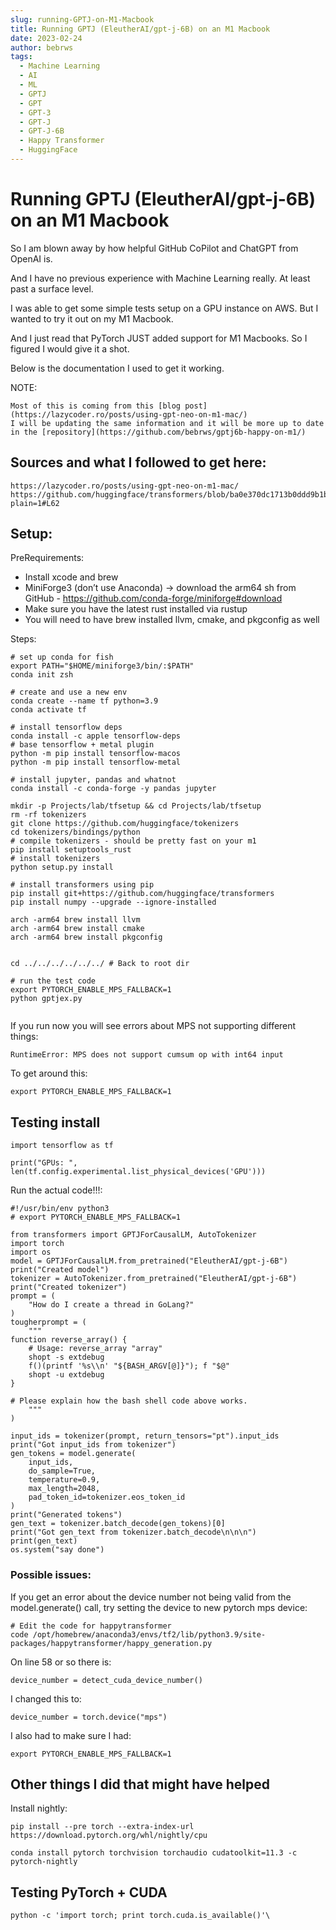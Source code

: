 ```yaml
---
slug: running-GPTJ-on-M1-Macbook
title: Running GPTJ (EleutherAI/gpt-j-6B) on an M1 Macbook
date: 2023-02-24
author: bebrws
tags:
  - Machine Learning
  - AI
  - ML
  - GPTJ
  - GPT 
  - GPT-3
  - GPT-J
  - GPT-J-6B
  - Happy Transformer
  - HuggingFace
---
```


# Running GPTJ (EleutherAI/gpt-j-6B) on an M1 Macbook

So I am blown away by how helpful GitHub CoPilot and ChatGPT from OpenAI is.

And I have no previous experience with Machine Learning really. At least past a surface level.

I was able to get some simple tests setup on a GPU instance on AWS. But I wanted to try it out on my M1 Macbook.

And I just read that PyTorch JUST added support for M1 Macbooks. So I figured I would give it a shot.

Below is the documentation I used to get it working.

NOTE: 

    Most of this is coming from this [blog post](https://lazycoder.ro/posts/using-gpt-neo-on-m1-mac/)
    I will be updating the same information and it will be more up to date in the [repository](https://github.com/bebrws/gptj6b-happy-on-m1/)


## Sources and what I followed to get here:
```
https://lazycoder.ro/posts/using-gpt-neo-on-m1-mac/
https://github.com/huggingface/transformers/blob/ba0e370dc1713b0ddd9b1be0ac31ef1fdc7bdf76/docs/source/en/model_doc/gptj.mdx?plain=1#L62
```

## Setup:

PreRequirements:
* Install xcode and brew
* MiniForge3 (don’t use Anaconda) -> download the arm64 sh from GitHub - https://github.com/conda-forge/miniforge#download
* Make sure you have the latest rust installed via rustup
* You will need to have brew installed llvm, cmake, and pkgconfig as well

Steps:

```
# set up conda for fish
export PATH="$HOME/miniforge3/bin/:$PATH"
conda init zsh

# create and use a new env
conda create --name tf python=3.9
conda activate tf

# install tensorflow deps
conda install -c apple tensorflow-deps
# base tensorflow + metal plugin
python -m pip install tensorflow-macos
python -m pip install tensorflow-metal

# install jupyter, pandas and whatnot
conda install -c conda-forge -y pandas jupyter

mkdir -p Projects/lab/tfsetup && cd Projects/lab/tfsetup
rm -rf tokenizers
git clone https://github.com/huggingface/tokenizers
cd tokenizers/bindings/python
# compile tokenizers - should be pretty fast on your m1
pip install setuptools_rust
# install tokenizers
python setup.py install

# install transformers using pip
pip install git+https://github.com/huggingface/transformers
pip install numpy --upgrade --ignore-installed

arch -arm64 brew install llvm
arch -arm64 brew install cmake
arch -arm64 brew install pkgconfig


cd ../../../../../../ # Back to root dir

# run the test code
export PYTORCH_ENABLE_MPS_FALLBACK=1
python gptjex.py


```

If you run now you will see errors about MPS not supporting different things:
```
RuntimeError: MPS does not support cumsum op with int64 input
```

To get around this:
```
export PYTORCH_ENABLE_MPS_FALLBACK=1
```

## Testing install

```
import tensorflow as tf

print("GPUs: ", len(tf.config.experimental.list_physical_devices('GPU')))
```

Run the actual code!!!:
```
#!/usr/bin/env python3
# export PYTORCH_ENABLE_MPS_FALLBACK=1

from transformers import GPTJForCausalLM, AutoTokenizer
import torch
import os
model = GPTJForCausalLM.from_pretrained("EleutherAI/gpt-j-6B")
print("Created model")
tokenizer = AutoTokenizer.from_pretrained("EleutherAI/gpt-j-6B")
print("Created tokenizer")
prompt = (
    "How do I create a thread in GoLang?"
)
tougherprompt = (
    """
function reverse_array() {
    # Usage: reverse_array "array"
    shopt -s extdebug
    f()(printf '%s\\n' "${BASH_ARGV[@]}"); f "$@"
    shopt -u extdebug
}

# Please explain how the bash shell code above works.
    """
)

input_ids = tokenizer(prompt, return_tensors="pt").input_ids
print("Got input_ids from tokenizer")
gen_tokens = model.generate(
    input_ids,
    do_sample=True,
    temperature=0.9,
    max_length=2048,
    pad_token_id=tokenizer.eos_token_id
)
print("Generated tokens")
gen_text = tokenizer.batch_decode(gen_tokens)[0]
print("Got gen_text from tokenizer.batch_decode\n\n\n")
print(gen_text)
os.system("say done")

```

### Possible issues:
If you get an error about the device number not being valid from the model.generate() call, try setting the device to new pytorch mps device:
```
# Edit the code for happytransformer
code /opt/homebrew/anaconda3/envs/tf2/lib/python3.9/site-packages/happytransformer/happy_generation.py
```

On line 58 or so there is:
```
device_number = detect_cuda_device_number()
``` 
I changed this to:
```
device_number = torch.device("mps")
```
I also had to make sure I had:
```
export PYTORCH_ENABLE_MPS_FALLBACK=1
```

## Other things I did that might have helped

Install nightly:
```
pip install --pre torch --extra-index-url https://download.pytorch.org/whl/nightly/cpu
```

```
conda install pytorch torchvision torchaudio cudatoolkit=11.3 -c pytorch-nightly

```

## Testing PyTorch + CUDA

```
python -c 'import torch; print torch.cuda.is_available()'\
```